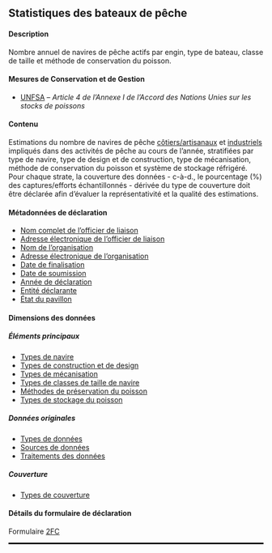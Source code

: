 ## Statistiques des bateaux de pêche {#FC}

#### Description

Nombre annuel de navires de pêche actifs par engin, type de bateau, classe de taille et méthode de conservation du poisson.

#### Mesures de Conservation et de Gestion

- [UNFSA](https://www.un.org/depts/los/convention_agreements/texts/fish_stocks_agreement/CONF164_37.htm) -- _Article 4 de l'Annexe I de l'Accord des Nations Unies sur les stocks de poissons_

#### Contenu

Estimations du nombre de navires de pêche [côtiers/artisanaux](#iotcartisanalfishingvessel) et [industriels](#iotcindustrialfishingvessel) impliqués dans des activités de pêche au cours de l'année, stratifiées par type de navire, type de design et de construction, type de mécanisation, méthode de conservation du poisson et système de stockage réfrigéré. Pour chaque strate, la couverture des données - c-à-d., le pourcentage (%) des captures/efforts échantillonnés - dérivée du type de couverture doit être déclarée afin d'évaluer la représentativité et la qualité des estimations.

#### Métadonnées de déclaration

- [Nom complet de l'officier de liaison](#fcname)
- [Adresse électronique de l'officier de liaison](#fcemail)
- [Nom de l'organisation](#orgname)
- [Adresse électronique de l'organisation](#orgemail)
- [Date de finalisation](#findate)
- [Date de soumission](#subdate)
- [Année de déclaration](#repyear)
- [Entité déclarante](#repentity)
- [État du pavillon](#repflagstate)

#### Dimensions des données

##### Éléments principaux

- [Types de navire](../domain/fisheries/#Vessel_Types)
- [Types de construction et de design](../domain/fisheries/#boatTypes)
- [Types de mécanisation](../domain/fisheries/#mechanizationTypes)
- [Types de classes de taille de navire](..domain/fisheries/#boatClassTypes)
- [Méthodes de préservation du poisson](../domain/fisheries/#fishPreservationMethods)
- [Types de stockage du poisson](../domain/fisheries/#fishStorageTypes)

##### Données originales

- [Types de données](../domain/data/#types)
- [Sources de données](../domain/data/#sourcesFC)
- [Traitements des données](../domain/data/#processingsFC)

##### Couverture

- [Types de couverture](../domain/data/#coverageTypes)

#### Détails du formulaire de déclaration

Formulaire [2FC](../forms/#Form_2FC)

<hr style="border:1.5px solid black">
